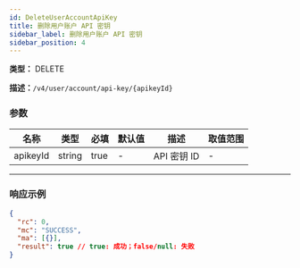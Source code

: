 ```yaml
---
id: DeleteUserAccountApiKey
title: 删除用户账户 API 密钥
sidebar_label: 删除用户账户 API 密钥
sidebar_position: 4
---
```


**类型：** DELETE

**描述：**`/v4/user/account/api-key/{apikeyId}`

### 参数

| 名称     | 类型   | 必填 | 默认值 | 描述 | 取值范围 |
| -------- | ------ | --------- | ------- | ----------- | ------ |
| apikeyId | string | true      | -       | API 密钥 ID   | -      |

---

### 响应示例

```json title="Response"
{
  "rc": 0,
  "mc": "SUCCESS",
  "ma": [{}],
  "result": true // true: 成功；false/null: 失败
}
```
